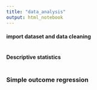 ```yaml
---
title: "data_analysis"
output: html_notebook
---
```



#### import dataset and data cleaning
```r

```


#### Descriptive statistics
```r

```


### Simple outcome regression
```r

```

